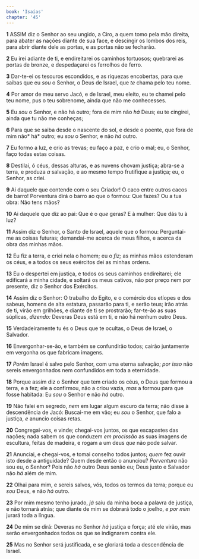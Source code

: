 ```yaml
---
book: 'Isaías'
chapter: '45'
---
```


**1** ASSIM diz o Senhor ao seu ungido, a Ciro, a quem tomo pela mão direita, para abater as nações diante de sua face, e descingir os lombos dos reis, para abrir diante dele as portas, e as portas não se fecharão.

**2** Eu irei adiante de ti, e endireitarei os caminhos tortuosos; quebrarei as portas de bronze, e despedaçarei os ferrolhos de ferro.

**3** Dar-te-ei os tesouros escondidos, e as riquezas encobertas, para que saibas que eu _sou_ o Senhor, o Deus de Israel, que _te_ chama pelo teu nome.

**4** Por amor de meu servo Jacó, e de Israel, meu eleito, eu te chamei pelo teu nome, pus o teu sobrenome, ainda que não me conhecesses.

**5** Eu _sou_ o Senhor, e não há outro; fora de mim não _há_ Deus; eu te cingirei, ainda que tu não me conheças;

**6** Para que se saiba desde o nascente do sol, e desde o poente, que fora de mim não* há* outro; eu _sou_ o Senhor, e não _há_ outro.

**7** Eu formo a luz, e crio as trevas; eu faço a paz, e crio o mal; eu, o Senhor, faço todas estas coisas.

**8** Destilai, ó céus, dessas alturas, e as nuvens chovam justiça; abra-se a terra, e produza _a_ salvação, e ao mesmo tempo frutifique a justiça; eu, o Senhor, as criei.

**9** Ai daquele que contende com o seu Criador! O caco entre outros cacos de barro! Porventura dirá o barro ao que o formou: Que fazes? Ou a tua obra: Não tens mãos?

**10** Ai daquele que diz ao pai: Que é o _que_ geras? E à mulher: Que dás tu à luz?

**11** Assim diz o Senhor, o Santo de Israel, aquele que o formou: Perguntai-me as coisas futuras; demandai-me acerca de meus filhos, e acerca da obra das minhas mãos.

**12** Eu fiz a terra, e criei nela o homem; eu o _fiz;_ as minhas mãos estenderam os céus, e a todos os seus exércitos dei as minhas ordens.

**13** Eu o despertei em justiça, e todos os seus caminhos endireitarei; ele edificará a minha cidade, e soltará os meus cativos, não por preço nem por presente, diz o Senhor dos Exércitos.

**14** Assim diz o Senhor: O trabalho do Egito, e o comércio dos etíopes e dos sabeus, homens de alta estatura, passarão para ti, e serão teus; irão atrás de ti, virão em grilhões, e diante de ti se prostrarão; far-te-ão as suas súplicas, _dizendo:_ Deveras Deus está em ti, e não há nenhum outro Deus.

**15** Verdadeiramente tu és o Deus que te ocultas, o Deus de Israel, o Salvador.

**16** Envergonhar-se-ão, e também se confundirão todos; cairão juntamente em vergonha os que fabricam imagens.

**17** _Porém_ Israel é salvo pelo Senhor, com uma eterna salvação; _por isso_ não sereis envergonhados nem confundidos em toda a eternidade.

**18** Porque assim diz o Senhor que tem criado os céus, o Deus que formou a terra, e a fez; ele a confirmou, não a criou vazia, _mas_ a formou para que fosse habitada: Eu _sou_ o Senhor e não _há_ outro.

**19** Não falei em segredo, _nem_ em lugar algum escuro da terra; não disse à descendência de Jacó: Buscai-me em vão; eu _sou_ o Senhor, que falo a justiça, _e_ anuncio coisas retas.

**20** Congregai-vos, e vinde; chegai-vos juntos, os que escapastes das nações; nada sabem os que conduzem _em procissão_ as suas imagens de escultura, feitas de madeira, e rogam a um deus _que_ não pode salvar.

**21** Anunciai, e chegai-vos, e tomai conselho todos juntos; _quem_ fez ouvir isto desde a antiguidade? Quem desde então o anunciou? _Porventura_ não sou eu, o Senhor? Pois não _há_ outro Deus senão eu; Deus justo e Salvador não _há_ além de mim.

**22** Olhai para mim, e sereis salvos, vós, todos os termos da terra; porque eu _sou_ Deus, e não _há_ outro.

**23** Por mim mesmo tenho jurado, _já_ saiu da minha boca a palavra de justiça, e não tornará atrás; que diante de mim se dobrará todo o joelho, _e por mim_ jurará toda a língua.

**24** De mim se dirá: Deveras no Senhor _há_ justiça e força; até ele virão, mas serão envergonhados todos os que se indignarem contra ele.

**25** Mas no Senhor será justificada, e se gloriará toda a descendência de Israel.
